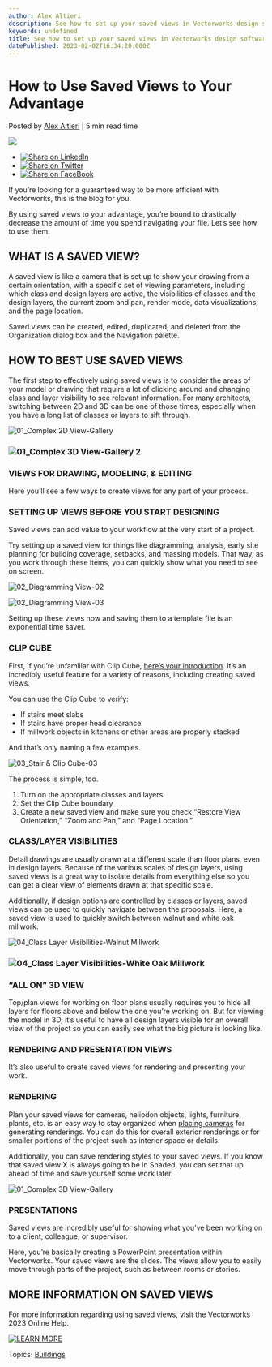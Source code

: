 ```yaml
---
author: Alex Altieri
description: See how to set up your saved views in Vectorworks design software to save tons of time.
keywords: undefined
title: See how to set up your saved views in Vectorworks design software to save tons of time. 
datePublished: 2023-02-02T16:34:20.000Z
---
```

  

# How to Use Saved Views to Your Advantage

 Posted by [Alex Altieri](https://blog.vectorworks.net/author/alex-altieri) | 5 min read time 

![](https://blog.vectorworks.net/hubfs/Blog%20Images/2023%20Blog%20Images/2_BLDG%20Tips/01_Complex%203D%20View-Gallery%202.png) 

* [![Share on LinkedIn](https://2659751.fs1.hubspotusercontent-na1.net/hubfs/2659751/michaelDemo/share-LI.png)](http://www.linkedin.com/shareArticle?mini=true&url=https%3A%2F%2Fblog.vectorworks.net%2Fthe-1-key-to-seamless-file-navigation)
* [![Share on Twitter](https://2659751.fs1.hubspotusercontent-na1.net/hubfs/2659751/michaelDemo/share-TW.png)](https://www.twitter.com/share?text=How%20to%20Use%20Saved%20Views%20to%20Your%20Advantage&url=https%3A%2F%2Fblog.vectorworks.net%2Fthe-1-key-to-seamless-file-navigation&via=PMGTweets)
* [![Share on FaceBook](https://2659751.fs1.hubspotusercontent-na1.net/hubfs/2659751/michaelDemo/share-FB.png)](https://www.facebook.com/sharer/sharer.php?u=https%3A%2F%2Fblog.vectorworks.net%2Fthe-1-key-to-seamless-file-navigation)

If you’re looking for a guaranteed way to be more efficient with Vectorworks, this is the blog for you.

By using saved views to your advantage, you’re bound to drastically decrease the amount of time you spend navigating your file. Let’s see how to use them.

## **WHAT IS A SAVED VIEW?**

A saved view is like a camera that is set up to show your drawing from a certain orientation, with a specific set of viewing parameters, including which class and design layers are active, the visibilities of classes and the design layers, the current zoom and pan, render mode, data visualizations, and the page location.

Saved views can be created, edited, duplicated, and deleted from the Organization dialog box and the Navigation palette.

## **HOW TO BEST USE SAVED VIEWS**

The first step to effectively using saved views is to consider the areas of your model or drawing that require a lot of clicking around and changing class and layer visibility to see relevant information. For many architects, switching between 2D and 3D can be one of those times, especially when you have a long list of classes or layers to sift through.

![01_Complex 2D View-Gallery](https://blog.vectorworks.net/hs-fs/hubfs/Blog%20Images/2023%20Blog%20Images/2_BLDG%20Tips/01_Complex%202D%20View-Gallery.png?width=1408&height=750&name=01_Complex%202D%20View-Gallery.png)

### **![01_Complex 3D View-Gallery 2](https://blog.vectorworks.net/hs-fs/hubfs/Blog%20Images/2023%20Blog%20Images/2_BLDG%20Tips/01_Complex%203D%20View-Gallery%202.png?width=1405&height=750&name=01_Complex%203D%20View-Gallery%202.png)**

### **VIEWS FOR DRAWING, MODELING, & EDITING**

Here you’ll see a few ways to create views for any part of your process.

### **SETTING UP VIEWS BEFORE YOU START DESIGNING**

Saved views can add value to your workflow at the very start of a project.

Try setting up a saved view for things like diagramming, analysis, early site planning for building coverage, setbacks, and massing models. That way, as you work through these items, you can quickly show what you need to see on screen.

![02_Diagramming View-02](https://blog.vectorworks.net/hs-fs/hubfs/Blog%20Images/2023%20Blog%20Images/2_BLDG%20Tips/02_Diagramming%20View-02.png?width=1407&height=750&name=02_Diagramming%20View-02.png)

![02_Diagramming View-03](https://blog.vectorworks.net/hs-fs/hubfs/Blog%20Images/2023%20Blog%20Images/2_BLDG%20Tips/02_Diagramming%20View-03.png?width=1268&height=750&name=02_Diagramming%20View-03.png)

Setting up these views now and saving them to a template file is an exponential time saver.

### **CLIP CUBE** 

First, if you’re unfamiliar with Clip Cube, [here’s your introduction](../../../net/vectorworks/blog/could-this-be-the-coolest-vectorworks-feature.html). It’s an incredibly useful feature for a variety of reasons, including creating saved views.

You can use the Clip Cube to verify:

* If stairs meet slabs
* If stairs have proper head clearance
* If millwork objects in kitchens or other areas are properly stacked

And that’s only naming a few examples.

![03_Stair & Clip Cube-03](https://blog.vectorworks.net/hs-fs/hubfs/Blog%20Images/2023%20Blog%20Images/2_BLDG%20Tips/03_Stair%20%26%20Clip%20Cube-03.png?width=1405&height=750&name=03_Stair%20%26%20Clip%20Cube-03.png)

The process is simple, too.

1. Turn on the appropriate classes and layers
2. Set the Clip Cube boundary
3. Create a new saved view and make sure you check “Restore View Orientation,” “Zoom and Pan,” and “Page Location.”

### **CLASS/LAYER VISIBILITIES**

Detail drawings are usually drawn at a different scale than floor plans, even in design layers. Because of the various scales of design layers, using saved views is a great way to isolate details from everything else so you can get a clear view of elements drawn at that specific scale.

Additionally, if design options are controlled by classes or layers, saved views can be used to quickly navigate between the proposals. Here, a saved view is used to quickly switch between walnut and white oak millwork.

![04_Class Layer Visibilities-Walnut Millwork](https://blog.vectorworks.net/hs-fs/hubfs/Blog%20Images/2023%20Blog%20Images/2_BLDG%20Tips/04_Class%20Layer%20Visibilities-Walnut%20Millwork.png?width=1406&height=750&name=04_Class%20Layer%20Visibilities-Walnut%20Millwork.png)

### **![04_Class Layer Visibilities-White Oak Millwork](https://blog.vectorworks.net/hs-fs/hubfs/Blog%20Images/2023%20Blog%20Images/2_BLDG%20Tips/04_Class%20Layer%20Visibilities-White%20Oak%20Millwork.png?width=1407&height=750&name=04_Class%20Layer%20Visibilities-White%20Oak%20Millwork.png)**

### **“ALL ON” 3D VIEW**

Top/plan views for working on floor plans usually requires you to hide all layers for floors above and below the one you’re working on. But for viewing the model in 3D, it’s useful to have all design layers visible for an overall view of the project so you can easily see what the big picture is looking like.

### **RENDERING AND PRESENTATION VIEWS**

It’s also useful to create saved views for rendering and presenting your work.

### **RENDERING**

Plan your saved views for cameras, heliodon objects, lights, furniture, plants, etc. is an easy way to stay organized when [placing cameras](../../../net/vectorworks/blog/using-the-renderworks-camera-for-interiors-visualization.html) for generating renderings. You can do this for overall exterior renderings or for smaller portions of the project such as interior space or details.

Additionally, you can save rendering styles to your saved views. If you know that saved view X is always going to be in Shaded, you can set that up ahead of time and save yourself some work later.

![01_Complex 3D View-Gallery](https://blog.vectorworks.net/hs-fs/hubfs/Blog%20Images/2023%20Blog%20Images/2_BLDG%20Tips/01_Complex%203D%20View-Gallery.png?width=1405&height=750&name=01_Complex%203D%20View-Gallery.png)

### **PRESENTATIONS**

Saved views are incredibly useful for showing what you’ve been working on to a client, colleague, or supervisor.

Here, you’re basically creating a PowerPoint presentation within Vectorworks. Your saved views are the slides. The views allow you to easily move through parts of the project, such as between rooms or stories.

## **MORE INFORMATION ON SAVED VIEWS**

For more information regarding using saved views, visit the Vectorworks 2023 Online Help.

[![LEARN MORE](https://no-cache.hubspot.com/cta/default/3018241/c35ac88a-83ca-4b5d-9f81-0346c647fef9.png)](https://cta-redirect.hubspot.com/cta/redirect/3018241/c35ac88a-83ca-4b5d-9f81-0346c647fef9) 

 Topics: [Buildings](https://blog.vectorworks.net/topic/buildings) 

  